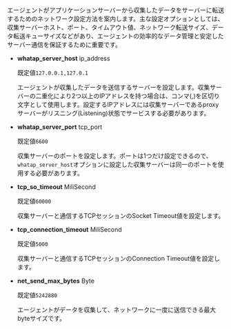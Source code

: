 エージェントがアプリケーションサーバーから収集したデータをサーバーに転送するためのネットワーク設定方法を案内します。主な設定オプションとしては、収集サーバーホスト、ポート、タイムアウト値、ネットワーク転送サイズ、データ転送キューサイズなどがあり、エージェントの効率的なデータ管理と安定したサーバー通信を保証するために重要です。

- **whatap_server_host** <span class='type'>ip_address</span>

  既定値`127.0.0.1,127.0.1`

  エージェントが収集したデータを送信するサーバーを設定します。収集サーバーの二重化により2つ以上のIPアドレスを持つ場合は、コンマ(,)を区切り文字として使用します。設定するIPアドレスには収集サーバーであるproxyサーバーがリスニング(Listening)状態でサービスする必要があります。

- **whatap_server_port** <span class='type'>tcp_port</span>

  既定値`6600`

  収集サーバーのポートを設定します。ポートは1つだけ設定できるので、`whatap_server_host`オプションに設定した収集サーバーは同一のポートを使用する必要があります。

- **tcp_so_timeout** <span class='type'>MiliSecond</span>

  既定値`60000`

  収集サーバーと通信するTCPセッションのSocket Timeout値を設定します。

- **tcp_connection_timeout** <span class='type'>MiliSecond</span>

  既定値`5000`

  収集サーバーと通信するTCPセッションのConnection Timeout値を設定します。

- **net_send_max_bytes** <span class='type'>Byte</span>

  既定値`5242880`

  エージェントがデータを収集して、ネットワークに一度に送信できる最大byteサイズです。
